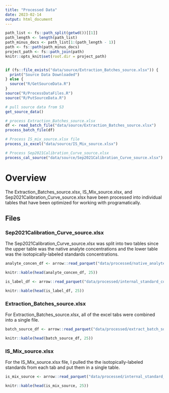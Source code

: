```yaml
---
title: "Processed Data"
date: 2023-02-14
output: html_document
---
```


```r
path_list <- fs::path_split(getwd())[[1]]
path_length <- length(path_list)
path_minus_docs <- path_list[1:(path_length - 1)]
path <- fs::path(path_minus_docs)
project_path <- fs::path_join(path)
knitr::opts_knit$set(root.dir = project_path)
```

```r
```

```r
if (fs::file_exists("data/source/Extraction_Batches_source.xlsx")) {
  print("Source Data Downloaded")
} else {
  source("R/GetSourceData.R")
}
source("R/ProcessDataFiles.R")
source("R/PutSourceData.R")
```

```r
# pull source data from S3
get_source_data()

# process Extraction_Batches_source.xlsx
df <- read_batch_file("data/source/Extraction_Batches_source.xlsx")
process_batch_file(df)

# Process IS_mix_source.xlsx file
process_is_excel("data/source/IS_Mix_source.xlsx")

# Process Sep2021Calibration_Curve_source.xlsx
process_cal_source("data/source/Sep2021Calibration_Curve_source.xlsx")
```

# Overview

The Extraction_Batches_source.xlsx, IS_Mix_source.xlsx, and Sep2021Calibration_Curve_source.xlsx have been processed into individual tables that have been optimized for working with programatically.

## Files

### Sep2021Calibration_Curve_source.xlsx

The Sep2021Calibration_Curve_source.xlsx was split into two tables since the upper table was the native analyte concentrations and the lower table was the isotopically-labeled standards concentrations.

```r
analyte_concen_df <- arrow::read_parquet("data/processed/native_analyte_concentration.parquet")

knitr::kable(head(analyte_concen_df, 25))
```

```r
is_label_df <- arrow::read_parquet("data/processed/internal_standard_concentration.parquet")

knitr::kable(head(is_label_df, 25))
```

### Extraction_Batches_source.xlsx

For Extraction_Batches_source.xlsx, all of the excel tabs were combined into a single file.

```r
batch_source_df <- arrow::read_parquet("data/processed/extract_batch_source.parquet")

knitr::kable(head(batch_source_df, 25))
```

### IS_Mix_source.xlsx

For the IS_Mix_source.xlsx file, I pulled the the isotopically-labeled standards from each tab and put them in a single table.

```r
is_mix_source <- arrow::read_parquet("data/processed/internal_standard_mix.parquet")

knitr::kable(head(is_mix_source, 25))
```
